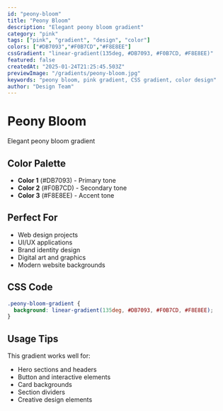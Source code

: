 ```yaml
---
id: "peony-bloom"
title: "Peony Bloom"
description: "Elegant peony bloom gradient"
category: "pink"
tags: ["pink", "gradient", "design", "color"]
colors: ["#DB7093","#F0B7CD","#F8E8EE"]
cssGradient: "linear-gradient(135deg, #DB7093, #F0B7CD, #F8E8EE)"
featured: false
createdAt: "2025-01-24T21:25:45.503Z"
previewImage: "/gradients/peony-bloom.jpg"
keywords: "peony bloom, pink gradient, CSS gradient, color design"
author: "Design Team"
---
```


# Peony Bloom

Elegant peony bloom gradient

## Color Palette

- **Color 1** (#DB7093) - Primary tone
- **Color 2** (#F0B7CD) - Secondary tone
- **Color 3** (#F8E8EE) - Accent tone

## Perfect For

- Web design projects
- UI/UX applications
- Brand identity design
- Digital art and graphics
- Modern website backgrounds

## CSS Code

```css
.peony-bloom-gradient {
  background: linear-gradient(135deg, #DB7093, #F0B7CD, #F8E8EE);
}
```

## Usage Tips

This gradient works well for:
- Hero sections and headers
- Button and interactive elements
- Card backgrounds
- Section dividers
- Creative design elements
